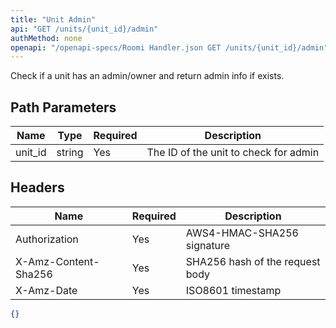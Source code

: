 ```yaml
---
title: "Unit Admin"
api: "GET /units/{unit_id}/admin"
authMethod: none
openapi: "/openapi-specs/Roomi Handler.json GET /units/{unit_id}/admin"
---
```


Check if a unit has an admin/owner and return admin info if exists.

## Path Parameters


| Name | Type | Required | Description |
| --- | --- | --- | --- |
| unit_id | string | Yes | The ID of the unit to check for admin |


## Headers


| Name | Required | Description |
| --- | --- | --- |
| Authorization | Yes | AWS4-HMAC-SHA256 signature |
| X-Amz-Content-Sha256 | Yes | SHA256 hash of the request body |
| X-Amz-Date | Yes | ISO8601 timestamp |



<ResponseExample>

```json Response
{}
```

</ResponseExample>
